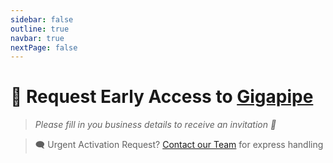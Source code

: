 ```yaml
---
sidebar: false
outline: true
navbar: true
nextPage: false
---
```



# 🍳 Request Early Access to [Gigapipe](/pricing)

> _Please fill in you business details to receive an invitation 🎉_

<EarlyAccessForm />

> 🗨️ Urgent Activation Request? [Contact our Team](mailto:info@gigapipe.com) for express handling
